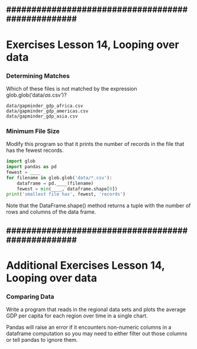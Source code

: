 ##################################################
---

# Exercises Lesson 14, Looping over data

### Determining Matches

Which of these files is not matched by the expression glob.glob('data/*as*.csv')?

```
data/gapminder_gdp_africa.csv
data/gapminder_gdp_americas.csv
data/gapminder_gdp_asia.csv
```

### Minimum File Size

Modify this program so that it prints the number of records in the file that has the fewest records.

```python
import glob
import pandas as pd
fewest = ____
for filename in glob.glob('data/*.csv'):
    dataframe = pd.____(filename)
    fewest = min(____, dataframe.shape[0])
print('smallest file has', fewest, 'records')
```

Note that the DataFrame.shape() method returns a tuple with the number of rows and columns of the data frame.

##################################################
---

# Additional Exercises Lesson 14, Looping over data

### Comparing Data

Write a program that reads in the regional data sets and plots the average GDP per capita for each region over time in a single chart. 

Pandas will raise an error if it encounters non-numeric columns in a dataframe computation so you may need to either filter out those columns or tell pandas to ignore them.


